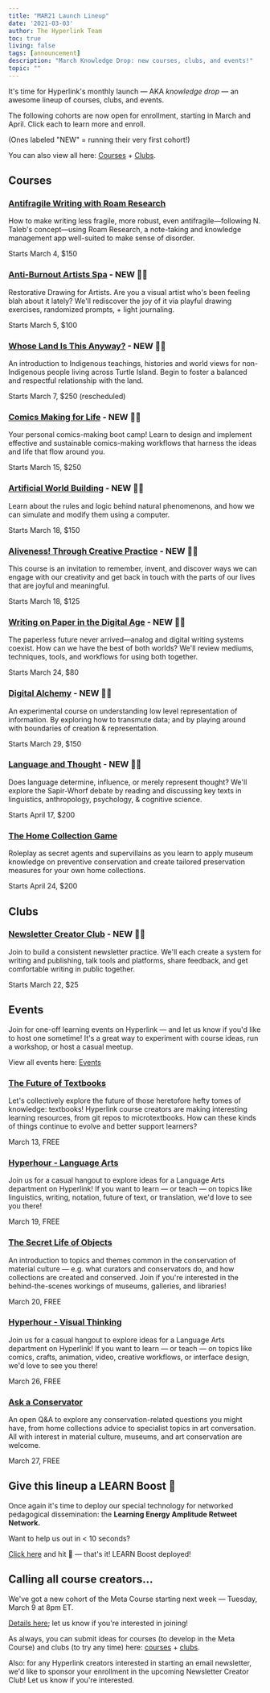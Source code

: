 ```yaml
---
title: "MAR21 Launch Lineup"
date: '2021-03-03'
author: The Hyperlink Team
toc: true
living: false
tags: [announcement]
description: "March Knowledge Drop: new courses, clubs, and events!"
topic: ""
---
```



It's time for Hyperlink's monthly launch — AKA _knowledge drop_ — an awesome lineup of courses, clubs, and events.

The following cohorts are now open for enrollment, starting in March and April. Click each to learn more and enroll.

(Ones labeled "NEW" = running their very first cohort!)

You can also view all here: [Courses](https://hyperlink.academy/courses) + [Clubs](https://hyperlink.academy/clubs).

## Courses

### [Antifragile Writing with Roam Research](https://hyperlink.academy/courses/antifragile-writing-with-roam-research/49/cohorts/69)

How to make writing less fragile, more robust, even antifragile—following N. Taleb's concept—using Roam Research, a note-taking and knowledge management app well-suited to make sense of disorder.

Starts March 4, $150

### [Anti-Burnout Artists Spa](https://hyperlink.academy/courses/anti-burnout-artists-spa/79/cohorts/71) - NEW 🌱✨

Restorative Drawing for Artists. Are you a visual artist who's been feeling blah about it lately? We'll rediscover the joy of it via playful drawing exercises, randomized prompts, + light journaling.

Starts March 5, $100

### [Whose Land Is This Anyway?](https://hyperlink.academy/courses/whose-land-is-this-anyway/51/cohorts/56) - NEW 🌱✨

An introduction to Indigenous teachings, histories and world views for non-Indigenous people living across Turtle Island. Begin to foster a balanced and respectful relationship with the land.

Starts March 7, $250 (rescheduled)

### [Comics Making for Life](https://hyperlink.academy/courses/comics-making-for-life/83/cohorts/77) - NEW 🌱✨

Your personal comics-making boot camp! Learn to design and implement effective and sustainable comics-making workflows that harness the ideas and life that flow around you.

Starts March 15, $250

### [Artificial World Building](https://hyperlink.academy/courses/artificial-world-building/90/cohorts/82) - NEW 🌱✨

Learn about the rules and logic behind natural phenomenons, and how  we can simulate and modify them using a computer.

Starts March 18, $150

### [Aliveness! Through Creative Practice](https://hyperlink.academy/courses/aliveness-through-creative-practice/86/cohorts/86) - NEW 🌱✨

This course is an invitation to remember, invent, and discover ways we can engage with our creativity and get back in touch with the parts of our lives that are joyful and meaningful.

Starts March 18, $125

### [Writing on Paper in the Digital Age](https://hyperlink.academy/courses/writing-on-paper-in-the-digital-age/77/cohorts/84) - NEW 🌱✨

The paperless future never arrived—analog and digital writing systems coexist. How can we have the best of both worlds? We'll review mediums, techniques, tools, and workflows for using both together.

Starts March 24, $80

### [Digital Alchemy](https://hyperlink.academy/courses/digital-alchemy/89/cohorts/83) - NEW 🌱✨

An experimental course on understanding low level representation of information. By exploring how to transmute data; and by playing around with boundaries of creation & representation.

Starts March 29, $150

### [Language and Thought](https://hyperlink.academy/courses/language-and-thought/78/cohorts/76) - NEW 🌱✨

Does language determine, influence, or merely represent thought? We'll explore the Sapir-Whorf debate by reading and discussing key texts in linguistics, anthropology, psychology, & cognitive science.

Starts April 17, $200

### [The Home Collection Game](https://hyperlink.academy/courses/the-home-collection-game/64/cohorts/85)

Roleplay as secret agents and supervillains as you learn to apply museum knowledge on preventive conservation and create tailored preservation measures for your own home collections.

Starts April 24, $200

## Clubs

### [Newsletter Creator Club](https://hyperlink.academy/courses/newsletter-creator-club/95/cohorts/88) - NEW 🌱✨

Join to build a consistent newsletter practice. We'll each create a system for writing and publishing, talk tools and platforms, share feedback, and get comfortable writing in public together.

Starts March 22, $25

## Events

Join for one-off learning events on Hyperlink — and let us know if you'd like to host one sometime! It's a great way to experiment with course ideas, run a workshop, or host a casual meetup.

View all events here: [Events](https://hyperlink.academy/events)

### [The Future of Textbooks](https://hyperlink.academy/events/371)

Let's collectively explore the future of those heretofore hefty tomes of knowledge: textbooks! Hyperlink course creators are making interesting learning resources, from git repos to microtextbooks. How can these kinds of things continue to evolve and better support learners?

March 13, FREE

### [Hyperhour - Language Arts](https://hyperlink.academy/events/369)

Join us for a casual hangout to explore ideas for a Language Arts department on Hyperlink! If you want to learn — or teach — on topics like linguistics, writing, notation, future of text, or translation, we'd love to see you there!

March 19, FREE

### [The Secret Life of Objects](https://hyperlink.academy/events/355)

An introduction to topics and themes common in the conservation of material culture — e.g. what curators and conservators do, and how collections are created and conserved. Join if you're interested in the behind-the-scenes workings of museums, galleries, and libraries!

March 20, FREE

### [Hyperhour - Visual Thinking](https://hyperlink.academy/events/370)

Join us for a casual hangout to explore ideas for a Language Arts department on Hyperlink! If you want to learn — or teach — on topics like comics, crafts, animation, video, creative workflows, or interface design, we'd love to see you there!

March 26, FREE

### [Ask a Conservator](https://hyperlink.academy/events/356)

An open Q&A to explore any conservation-related questions you might have, from home collections advice to specialist topics in art conversation. All with interest in material culture, museums, and art conservation are welcome.

March 27, FREE

## Give this lineup a LEARN Boost 🚀

Once again it's time to deploy our special technology for networked pedagogical dissemination: the **Learning Energy Amplitude Retweet Network.** 

Want to help us out in < 10 seconds?

[Click here](https://twitter.com/hyperlink_a/status/1367281973916553218) and hit 🔁 — that's it! LEARN Boost deployed!

## Calling all course creators…

We've got a new cohort of the Meta Course starting next week — Tuesday, March 9 at 8pm ET.

[Details here](https://hyperlink.academy/courses/the-meta-course/1/cohorts/68); let us know if you're interested in joining!

As always, you can submit ideas for courses (to develop in the Meta Course) and clubs (to try any time) here: [courses](https://hyperlink.academy/forms/propose-course) + [clubs](https://hyperlink.academy/forms/propose-club).

Also: for any Hyperlink creators interested in starting an email newsletter, we'd like to sponsor your enrollment in the upcoming Newsletter Creator Club! Let us know if you're interested.

